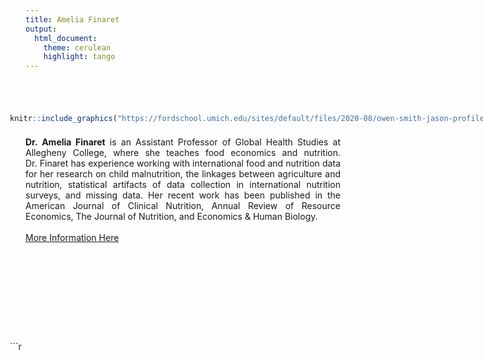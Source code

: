 ```yaml
---
title: Amelia Finaret
output: 
  html_document:
    theme: cerulean
    highlight: tango
---
```

<style>
body {
text-align: justify}
</style>

<br>
<br>


<div style= "float:left;position: relative; right: 25px; top: -7px;">
```r

knitr::include_graphics("https://fordschool.umich.edu/sites/default/files/2020-08/owen-smith-jason-profile-1800x2280.jpg")

```
</div>

**Dr. Amelia Finaret** is an Assistant Professor of Global Health Studies at Allegheny College, where she teaches food economics and nutrition. Dr. Finaret has experience working with international food and nutrition data for her research on child malnutrition, the linkages between agriculture and nutrition, statistical artifacts of data collection in international nutrition surveys, and missing data. Her recent work has been published in the American Journal of Clinical Nutrition, Annual Review of Resource Economics, The Journal of Nutrition, and Economics & Human Biology.
<br>
<br>
[More Information Here](https://sites.allegheny.edu/globalhealth/faculty/amelia-finaret/)
  
<br>
<br>
<br>
<br>
<br>
<br>
<br>
<br>
<div style= "float:left;position: relative; right: 25px; top: -7px;">
```r
